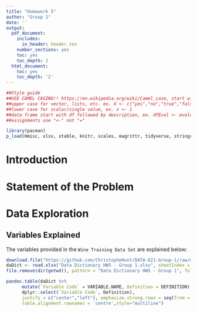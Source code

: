 ```yaml
---
title: "Homework 5"
author: "Group 1"
date: ''
output:
  pdf_document:
    includes:
      in_header: header.tex
    number_sections: yes
    toc: yes
    toc_depth: 2
  html_document:
    toc: yes
    toc_depth: '2'
---
```


```r
##Style guide
##USE CAMEL CASING!! https://en.wikipedia.org/wiki/Camel_case, start with lowercase then each word after start with upper case
##upper case for vector, lists, etc. ex. X <- c("yes","no","true","false")
##lower case for scalar/single value, ex. x <- 1
##data frame start with df followed by description, ex. dfEval <- evaluation data frame
##assignments use "<-" not "="
```

```r
library(pacman)
p_load(Hmisc, xlsx, xtable, knitr, scales, magrittr, tidyverse, stringr, e1071, corrplot, knitcitations, bibtex, missForest, abc, foreach, doParallel, stargazer, forecast, matrixStats, glmulti, leaps, data.table, highlight, car, pracma, boot, pander)
```

\begin{center}
\bigskip
\bigskip
\bigskip
Prepared for:\\
\medskip
Dr. Nathan Bastian\\
\smallskip
City University of New York, School of Professional Studies - Data 621\\
\bigskip
Prepared by:\\
\medskip
Group 1\\ 
\medskip
Senthil Dhanapal\\ 
\smallskip
Yadu Chittampalli\\
\smallskip
Christophe Hunt\\  

\end{center}

\newpage

# Introduction

# Statement of the Problem

# Data Exploration  

## Variables Explained

The variables provided in the `Wine Training Data Set` are explained below:

```r
download.file("https://github.com/ChristopheHunt/DATA-621-Group-1/raw/master/Homework%205/Data%20Dictionary.xlsx?raw=true", destfile = "Data Dictionary HW5 - Group 1.xlsx", mode = 'wb')
daDict <- read.xlsx("Data Dictionary HW5 - Group 1.xlsx", sheetIndex = 1)
file.remove(dir(getwd(), pattern = "Data Dictionary HW5 - Group 1", full.names = TRUE))
```

```r
pandoc.table(daDict %>% 
      mutate(`Variable Code` = VARIABLE.NAME, Definition = DEFINITION)  %>%
      dplyr::select(`Variable Code`, Definition),
      justify = c("center","left"), emphasize.strong.rows = seq(from = 1, to = nrow(daDict), by = 2),
      table.alignment.rownames = 'centre',style="multiline")
```